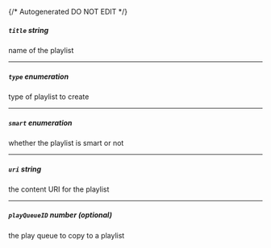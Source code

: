{/* Autogenerated DO NOT EDIT  */}

##### `title` _string_
name of the playlist

---
##### `type` _enumeration_
type of playlist to create

<Collapsible openLabel={Labels.showProperties} closeLabel={Labels.hideProperties}>
  <QueryParamType />
</Collapsible>

---
##### `smart` _enumeration_
whether the playlist is smart or not

<Collapsible openLabel={Labels.showProperties} closeLabel={Labels.hideProperties}>
  <Smart />
</Collapsible>

---
##### `uri` _string_
the content URI for the playlist

---
##### `playQueueID` _number (optional)_
the play queue to copy to a playlist

